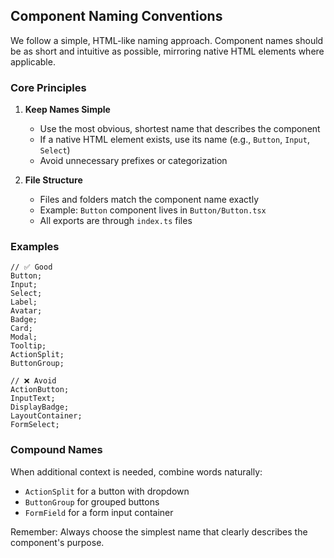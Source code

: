 
## Component Naming Conventions

We follow a simple, HTML-like naming approach. Component names should be as short and intuitive as possible, mirroring native HTML elements where applicable.

### Core Principles

1. **Keep Names Simple**

   - Use the most obvious, shortest name that describes the component
   - If a native HTML element exists, use its name (e.g., `Button`, `Input`, `Select`)
   - Avoid unnecessary prefixes or categorization

2. **File Structure**
   - Files and folders match the component name exactly
   - Example: `Button` component lives in `Button/Button.tsx`
   - All exports are through `index.ts` files

### Examples

```tsx
// ✅ Good
Button;
Input;
Select;
Label;
Avatar;
Badge;
Card;
Modal;
Tooltip;
ActionSplit;
ButtonGroup;

// ❌ Avoid
ActionButton;
InputText;
DisplayBadge;
LayoutContainer;
FormSelect;
```

### Compound Names

When additional context is needed, combine words naturally:

- `ActionSplit` for a button with dropdown
- `ButtonGroup` for grouped buttons
- `FormField` for a form input container

Remember: Always choose the simplest name that clearly describes the component's purpose.
